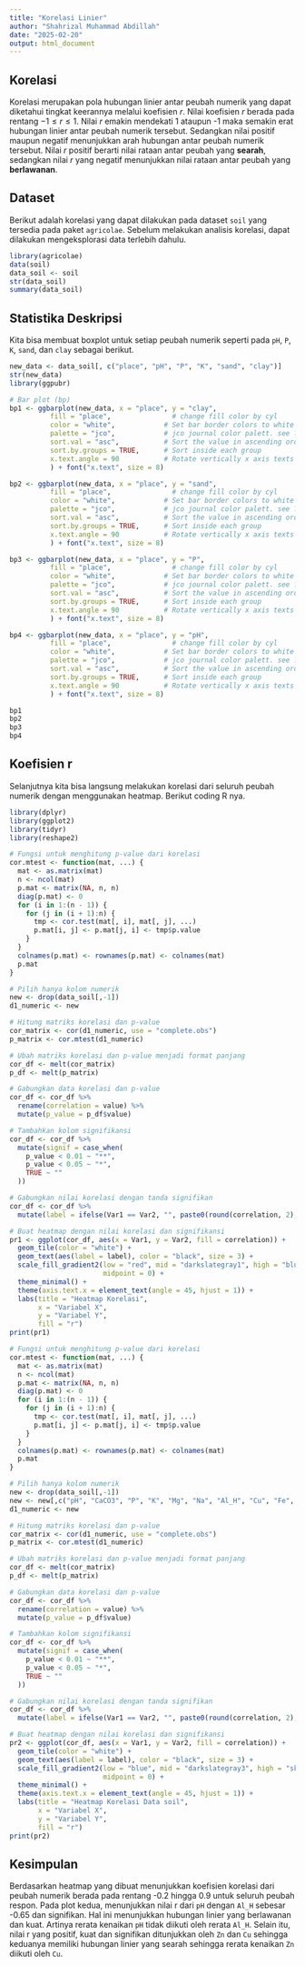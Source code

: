 ---
title: "Korelasi Linier"
author: "Shahrizal Muhammad Abdillah"
date: "2025-02-20"
output: html_document
---

## Korelasi

Korelasi merupakan pola hubungan linier antar peubah numerik yang dapat diketahui tingkat keerannya melalui koefisien $r$. Nilai koefisien $r$ berada pada rentang $-1 \leq r \leq 1$. Nilai $r$ emakin mendekati 1 ataupun -1 maka semakin erat hubungan linier antar peubah numerik tersebut. Sedangkan nilai positif maupun negatif menunjukkan arah hubungan antar peubah numerik tersebut. Nilai $r$ positif berarti nilai rataan antar peubah yang **searah**, sedangkan nilai $r$ yang negatif menunjukkan nilai rataan antar peubah yang **berlawanan**.

## Dataset 

Berikut adalah korelasi yang dapat dilakukan pada dataset `soil` yang tersedia pada paket `agricolae`. Sebelum melakukan analisis korelasi, dapat dilakukan mengeksplorasi data terlebih dahulu.

```{r d1, include=TRUE}
library(agricolae)
data(soil)
data_soil <- soil
str(data_soil)
summary(data_soil)
```

## Statistika Deskripsi

Kita bisa membuat boxplot untuk setiap peubah numerik seperti pada `pH`, `P`, `K`, `sand`, dan `clay` sebagai berikut.

```{r RR, include=TRUE}
new_data <- data_soil[, c("place", "pH", "P", "K", "sand", "clay")]
str(new_data)
library(ggpubr)

# Bar plot (bp)
bp1 <- ggbarplot(new_data, x = "place", y = "clay",
          fill = "place",               # change fill color by cyl
          color = "white",            # Set bar border colors to white
          palette = "jco",            # jco journal color palett. see ?ggpar
          sort.val = "asc",           # Sort the value in ascending order
          sort.by.groups = TRUE,      # Sort inside each group
          x.text.angle = 90           # Rotate vertically x axis texts
          ) + font("x.text", size = 8)

bp2 <- ggbarplot(new_data, x = "place", y = "sand",
          fill = "place",               # change fill color by cyl
          color = "white",            # Set bar border colors to white
          palette = "jco",            # jco journal color palett. see ?ggpar
          sort.val = "asc",           # Sort the value in ascending order
          sort.by.groups = TRUE,      # Sort inside each group
          x.text.angle = 90           # Rotate vertically x axis texts
          ) + font("x.text", size = 8)

bp3 <- ggbarplot(new_data, x = "place", y = "P",
          fill = "place",               # change fill color by cyl
          color = "white",            # Set bar border colors to white
          palette = "jco",            # jco journal color palett. see ?ggpar
          sort.val = "asc",           # Sort the value in ascending order
          sort.by.groups = TRUE,      # Sort inside each group
          x.text.angle = 90           # Rotate vertically x axis texts
          ) + font("x.text", size = 8)

bp4 <- ggbarplot(new_data, x = "place", y = "pH",
          fill = "place",               # change fill color by cyl
          color = "white",            # Set bar border colors to white
          palette = "jco",            # jco journal color palett. see ?ggpar
          sort.val = "asc",           # Sort the value in ascending order
          sort.by.groups = TRUE,      # Sort inside each group
          x.text.angle = 90           # Rotate vertically x axis texts
          ) + font("x.text", size = 8)

bp1
bp2
bp3
bp4
```

## Koefisien r

Selanjutnya kita bisa langsung melakukan korelasi dari seluruh peubah numerik dengan menggunakan heatmap. Berikut coding R nya.

```{r r22, include=TRUE}
library(dplyr)
library(ggplot2)
library(tidyr)
library(reshape2)

# Fungsi untuk menghitung p-value dari korelasi
cor.mtest <- function(mat, ...) {
  mat <- as.matrix(mat)
  n <- ncol(mat)
  p.mat <- matrix(NA, n, n)
  diag(p.mat) <- 0
  for (i in 1:(n - 1)) {
    for (j in (i + 1):n) {
      tmp <- cor.test(mat[, i], mat[, j], ...)
      p.mat[i, j] <- p.mat[j, i] <- tmp$p.value
    }
  }
  colnames(p.mat) <- rownames(p.mat) <- colnames(mat)
  p.mat
}

# Pilih hanya kolom numerik
new <- drop(data_soil[,-1])
d1_numeric <- new

# Hitung matriks korelasi dan p-value
cor_matrix <- cor(d1_numeric, use = "complete.obs")
p_matrix <- cor.mtest(d1_numeric)

# Ubah matriks korelasi dan p-value menjadi format panjang
cor_df <- melt(cor_matrix)
p_df <- melt(p_matrix)

# Gabungkan data korelasi dan p-value
cor_df <- cor_df %>%
  rename(correlation = value) %>%
  mutate(p_value = p_df$value)

# Tambahkan kolom signifikansi
cor_df <- cor_df %>%
  mutate(signif = case_when(
    p_value < 0.01 ~ "**",
    p_value < 0.05 ~ "*",
    TRUE ~ ""
  ))

# Gabungkan nilai korelasi dengan tanda signifikan
cor_df <- cor_df %>%
  mutate(label = ifelse(Var1 == Var2, "", paste0(round(correlation, 2), signif)))  # Hilangkan diagonal

# Buat heatmap dengan nilai korelasi dan signifikansi
pr1 <- ggplot(cor_df, aes(x = Var1, y = Var2, fill = correlation)) +
  geom_tile(color = "white") +
  geom_text(aes(label = label), color = "black", size = 3) +
  scale_fill_gradient2(low = "red", mid = "darkslategray1", high = "blue", 
                       midpoint = 0) +
  theme_minimal() +
  theme(axis.text.x = element_text(angle = 45, hjust = 1)) +
  labs(title = "Heatmap Korelasi",
       x = "Variabel X",
       y = "Variabel Y",
       fill = "r")
print(pr1)
```

```{r pr2, include=TRUE}
# Fungsi untuk menghitung p-value dari korelasi
cor.mtest <- function(mat, ...) {
  mat <- as.matrix(mat)
  n <- ncol(mat)
  p.mat <- matrix(NA, n, n)
  diag(p.mat) <- 0
  for (i in 1:(n - 1)) {
    for (j in (i + 1):n) {
      tmp <- cor.test(mat[, i], mat[, j], ...)
      p.mat[i, j] <- p.mat[j, i] <- tmp$p.value
    }
  }
  colnames(p.mat) <- rownames(p.mat) <- colnames(mat)
  p.mat
}

# Pilih hanya kolom numerik
new <- drop(data_soil[,-1])
new <- new[,c("pH", "CaCO3", "P", "K", "Mg", "Na", "Al_H", "Cu", "Fe", "Zn")]
d1_numeric <- new

# Hitung matriks korelasi dan p-value
cor_matrix <- cor(d1_numeric, use = "complete.obs")
p_matrix <- cor.mtest(d1_numeric)

# Ubah matriks korelasi dan p-value menjadi format panjang
cor_df <- melt(cor_matrix)
p_df <- melt(p_matrix)

# Gabungkan data korelasi dan p-value
cor_df <- cor_df %>%
  rename(correlation = value) %>%
  mutate(p_value = p_df$value)

# Tambahkan kolom signifikansi
cor_df <- cor_df %>%
  mutate(signif = case_when(
    p_value < 0.01 ~ "**",
    p_value < 0.05 ~ "*",
    TRUE ~ ""
  ))

# Gabungkan nilai korelasi dengan tanda signifikan
cor_df <- cor_df %>%
  mutate(label = ifelse(Var1 == Var2, "", paste0(round(correlation, 2), signif)))  # Hilangkan diagonal

# Buat heatmap dengan nilai korelasi dan signifikansi
pr2 <- ggplot(cor_df, aes(x = Var1, y = Var2, fill = correlation)) +
  geom_tile(color = "white") +
  geom_text(aes(label = label), color = "black", size = 3) +
  scale_fill_gradient2(low = "blue", mid = "darkslategray3", high = "skyblue", 
                       midpoint = 0) +
  theme_minimal() +
  theme(axis.text.x = element_text(angle = 45, hjust = 1)) +
  labs(title = "Heatmap Korelasi Data soil",
       x = "Variabel X",
       y = "Variabel Y",
       fill = "r")
print(pr2)
```

## Kesimpulan

Berdasarkan heatmap yang dibuat menunjukkan koefisien korelasi dari peubah numerik berada pada rentang -0.2 hingga 0.9 untuk seluruh peubah respon. Pada plot kedua, menunjukkan nilai r dari `pH` dengan `Al_H` sebesar -0.65 dan signifikan. Hal ini menunjukkan hubungan linier yang berlawanan dan kuat. Artinya rerata kenaikan `pH` tidak diikuti oleh rerata `Al_H`. Selain itu, nilai r yang positif, kuat dan signifikan ditunjukkan oleh `Zn` dan `Cu` sehingga keduanya memiliki hubungan linier yang searah sehingga rerata kenaikan `Zn` diikuti oleh `Cu`.
